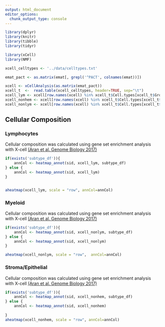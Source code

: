 ```yaml
---
output: html_document
editor_options: 
  chunk_output_type: console
---
```


```r
library(dplyr)
library(knitr)
library(tibble)
library(tidyr)

library(xCell)
library(NMF)
```

```r
xcell_celltypes <- '../data/celltypes.txt'

```

```r
emat_pact <- as.matrix(emat[, grepl('^PACT', colnames(emat))])

xcell <- xCellAnalysis(as.matrix(emat_pact))
xcell_t  <-  read.table(xcell_celltypes, header=TRUE, sep="\t")
xcell_lym <- xcell[row.names(xcell) %in% xcell_t$Cell.types[xcell_t$Group=="Lymphocytes"],]
xcell_nonhem <- xcell[row.names(xcell) %in% xcell_t$Cell.types[xcell_t$Group=="Non-Hematopoietic"],]
xcell_nonlym <- xcell[row.names(xcell) %in% xcell_t$Cell.types[xcell_t$Group=="Non-lymphocytes"],]
```

## Cellular Composition {.tabset .tabset-fade}

### Lymphocytes

Cellular composition was calculated using gene set enrichment analysis with X-cell [(Aran et al. Genome Biology 2017)](https://link.springer.com/epdf/10.1186/s13059-017-1349-1?author_access_token=DVtns3PR3raQv61Z6RD4Ym_BpE1tBhCbnbw3BuzI2RO7SD-w75iAhrQ7gjSGzw_zJO6jHEpDqZzy8CsttNZVysUprXQi0WGX-FRCguKfv2d96DcweRBG2ni-01x6T6bpU3-cfZ5nkfzCQeNeg-mMUQ%3D%3D)

```r
if(exists('subtype_df')){
    annCol <- heatmap_annot(sid, xcell_lym, subtype_df)
} else {
    annCol <- heatmap_annot(sid, xcell_lym)
}


aheatmap(xcell_lym, scale = "row", annCol=annCol)

```

### Myeloid

Cellular composition was calculated using gene set enrichment analysis with X-cell [(Aran et al. Genome Biology 2017)](https://link.springer.com/epdf/10.1186/s13059-017-1349-1?author_access_token=DVtns3PR3raQv61Z6RD4Ym_BpE1tBhCbnbw3BuzI2RO7SD-w75iAhrQ7gjSGzw_zJO6jHEpDqZzy8CsttNZVysUprXQi0WGX-FRCguKfv2d96DcweRBG2ni-01x6T6bpU3-cfZ5nkfzCQeNeg-mMUQ%3D%3D)

```r
if(exists('subtype_df')){
    annCol <- heatmap_annot(sid, xcell_nonlym, subtype_df)
} else {
    annCol <- heatmap_annot(sid, xcell_nonlym)
}

aheatmap(xcell_nonlym, scale = "row",  annCol=annCol)

```

### Stroma/Epithelial

Cellular composition was calculated using gene set enrichment analysis with X-cell [(Aran et al. Genome Biology 2017)](https://link.springer.com/epdf/10.1186/s13059-017-1349-1?author_access_token=DVtns3PR3raQv61Z6RD4Ym_BpE1tBhCbnbw3BuzI2RO7SD-w75iAhrQ7gjSGzw_zJO6jHEpDqZzy8CsttNZVysUprXQi0WGX-FRCguKfv2d96DcweRBG2ni-01x6T6bpU3-cfZ5nkfzCQeNeg-mMUQ%3D%3D)

```r
if(exists('subtype_df')){
    annCol <- heatmap_annot(sid, xcell_nonhem, subtype_df)
} else {
    annCol <- heatmap_annot(sid, xcell_nonhem)
  
}
aheatmap(xcell_nonhem, scale = "row", annCol=annCol)

```

##
